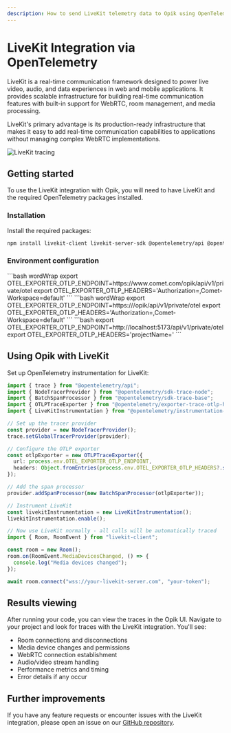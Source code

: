 ```yaml
---
description: How to send LiveKit telemetry data to Opik using OpenTelemetry
---
```


# LiveKit Integration via OpenTelemetry

LiveKit is a real-time communication framework designed to power live video, audio, and data experiences in web and mobile applications. It provides scalable infrastructure for building real-time communication features with built-in support for WebRTC, room management, and media processing.

LiveKit's primary advantage is its production-ready infrastructure that makes it easy to add real-time communication capabilities to applications without managing complex WebRTC implementations.

<Frame>
  <img src="/img/tracing/livekit_integration.png" alt="LiveKit tracing" />
</Frame>

## Getting started

To use the LiveKit integration with Opik, you will need to have LiveKit and the required OpenTelemetry packages installed.

### Installation

Install the required packages:

```bash
npm install livekit-client livekit-server-sdk @opentelemetry/api @opentelemetry/sdk-trace @opentelemetry/exporter-trace-otlp-http
```

### Environment configuration

<Tabs>
    <Tab value="Opik Cloud" title="Opik Cloud">
        ```bash wordWrap
        export OTEL_EXPORTER_OTLP_ENDPOINT=https://www.comet.com/opik/api/v1/private/otel
        export OTEL_EXPORTER_OTLP_HEADERS='Authorization=<your-api-key>,Comet-Workspace=default'
        ```
    </Tab>
    <Tab value="Enterprise deployment" title="Enterprise deployment">
        ```bash wordWrap
        export OTEL_EXPORTER_OTLP_ENDPOINT=https://<comet-deployment-url>/opik/api/v1/private/otel
        export OTEL_EXPORTER_OTLP_HEADERS='Authorization=<your-api-key>,Comet-Workspace=default'
        ```
    </Tab>
    <Tab value="Self-hosted instance" title="Self-hosted instance">
        ```bash
        export OTEL_EXPORTER_OTLP_ENDPOINT=http://localhost:5173/api/v1/private/otel
        export OTEL_EXPORTER_OTLP_HEADERS='projectName=<your-project-name>'
        ```
    </Tab>
</Tabs>

## Using Opik with LiveKit

Set up OpenTelemetry instrumentation for LiveKit:

```typescript
import { trace } from "@opentelemetry/api";
import { NodeTracerProvider } from "@opentelemetry/sdk-trace-node";
import { BatchSpanProcessor } from "@opentelemetry/sdk-trace-base";
import { OTLPTraceExporter } from "@opentelemetry/exporter-trace-otlp-http";
import { LiveKitInstrumentation } from "@opentelemetry/instrumentation-livekit";

// Set up the tracer provider
const provider = new NodeTracerProvider();
trace.setGlobalTracerProvider(provider);

// Configure the OTLP exporter
const otlpExporter = new OTLPTraceExporter({
  url: process.env.OTEL_EXPORTER_OTLP_ENDPOINT,
  headers: Object.fromEntries(process.env.OTEL_EXPORTER_OTLP_HEADERS?.split(",").map((h) => h.split("=")) || []),
});

// Add the span processor
provider.addSpanProcessor(new BatchSpanProcessor(otlpExporter));

// Instrument LiveKit
const livekitInstrumentation = new LiveKitInstrumentation();
livekitInstrumentation.enable();

// Now use LiveKit normally - all calls will be automatically traced
import { Room, RoomEvent } from "livekit-client";

const room = new Room();
room.on(RoomEvent.MediaDevicesChanged, () => {
  console.log("Media devices changed");
});

await room.connect("wss://your-livekit-server.com", "your-token");
```

## Results viewing

After running your code, you can view the traces in the Opik UI. Navigate to your project and look for traces with the LiveKit integration. You'll see:

- Room connections and disconnections
- Media device changes and permissions
- WebRTC connection establishment
- Audio/video stream handling
- Performance metrics and timing
- Error details if any occur

## Further improvements

If you have any feature requests or encounter issues with the LiveKit integration, please open an issue on our [GitHub repository](https://github.com/comet-ml/opik/issues).
